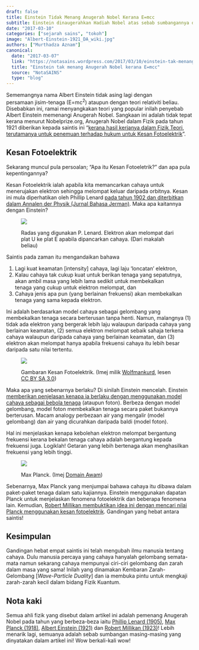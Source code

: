 ```yaml
---
draft: false
title: Einstein Tidak Menang Anugerah Nobel Kerana E=mcc
subtitle: Einstein dinaugerahkan Hadiah Nobel atas sebab sumbangannya dalam kesan fotoelektrik.
date: "2017-03-10"
categories: ["sejarah sains", "tokoh"]
image: "Albert-Einstein-1921_DA_wiki.jpg"
authors: ["Murthadza Aznam"]
canonical:
  date: "2017-03-07"
  link: "https://notasains.wordpress.com/2017/03/10/einstein-tak-menang-anugerah-nobel-kerana-emcc/"
  title: "Einstein tak menang Anugerah Nobel kerana E=mcc"
  source: "NotaSAINS"
  type: "blog"
---
```


Sememangnya nama Albert Einstein tidak asing lagi dengan persamaan jisim-tenaga (E=mc<sup>2</sup>) ataupun dengan teori relativiti beliau. Disebabkan ini, ramai menyangkakan teori yang popular inilah penyebab Albert Einstein memenangi Anugerah Nobel. Sangkaan ini adalah tidak tepat kerana menurut Nobelprize.org, Anugerah Nobel dalam Fizik pada tahun 1921 diberikan kepada saintis ini "[kerana hasil kerjanya dalam Fizik Teori, terutamanya untuk penemuan terhadap hukum untuk Kesan Fotoelektrik](http://www.nobelprize.org/nobel_prizes/physics/laureates/1921/)".

## Kesan Fotoelektrik

Sekarang muncul pula persoalan; "Apa itu Kesan Fotoeletrik?" dan apa pula kepentingannya?

Kesan Fotoelektrik ialah apabila kita memancarkan cahaya untuk menerujakan elektron sehingga melompat keluar daripada orbitnya. Kesan ini mula diperhatikan oleh Phillip Lenard [pada tahun 1902 dan diterbitkan dalam Annalen der Physik (Jurnal Bahasa Jerman)](http://spiff.rit.edu/classes/phys314/lectures/photoe/photoe.html). Maka apa kaitannya dengan Einstein?

<figure>

![](radas-fotoelektrik-lenard-1902.gif)

<figcaption>
Radas yang digunakan P. Lenard. Elektron akan melompat dari plat U ke plat E apabila dipancarkan cahaya. (Dari makalah beliau)
</figcaption>

</figure>

Saintis pada zaman itu mengandaikan bahawa

1. Lagi kuat keamatan [intensity] cahaya, lagi laju 'loncatan' elektron,
2. Kalau cahaya tak cukup kuat untuk berikan tenaga yang sepatutnya, akan ambil masa yang lebih lama sedikit untuk membekalkan tenaga yang cukup untuk elektron melompat, dan
3. Cahaya jenis apa pun (yang berlainan frekuensi) akan membekalkan tenaga yang sama kepada elektron.

Ini adalah berdasarkan model cahaya sebagai gelombang yang membekalkan tenaga secara berterusan tanpa henti. Namun, malangnya (1) tidak ada elektron yang bergerak lebih laju walaupun daripada cahaya yang berlainan keamatan, (2) semua elektron melompat sebaik sahaja terkena cahaya walaupun daripada cahaya yang berlainan keamatan, dan (3) elektron akan melompat hanya apabila frekuensi cahaya itu lebih besar daripada satu nilai tertentu.

<figure>

![](kesan-fotoelektrik_CCBYSA3.0_wiki-Wolfmankurd.png)

<figcaption>

Gambaran Kesan Fotoelektrik. (Imej milik [Wolfmankurd](https://commons.wikimedia.org/wiki/File:Photoelectric_effect.svg), lesen [CC BY SA 3.0](https://creativecommons.org/licenses/by-sa/3.0/deed.en))

</figcaption>
</figure>

Maka apa yang sebenarnya berlaku? Di sinilah Einstein mencelah. Einstein [memberikan penjelasan kenapa ia berlaku dengan menggunakan model cahaya sebagai bebola tenaga](https://en.wikisource.org/wiki/On_a_Heuristic_Point_of_View_about_the_Creation_and_Conversion_of_Light) (ataupun foton). Berbeza dengan model gelombang, model foton membekalkan tenaga secara paket bukannya berterusan. Macam analogy perbezaan air yang mengalir (model gelombang) dan air yang dicurahkan daripada baldi (model foton).

Hal ini menjelaskan kenapa kebolehan elektron melompat bergantung frekuensi kerana bekalan tenaga cahaya adalah bergantung kepada frekuensi juga. Logiklah! Getaran yang lebih bertenaga akan menghasilkan frekuensi yang lebih tinggi.

<figure>

![](Max-Planck-1933_DA_wiki.jpg)

<figcaption>

Max Planck. (Imej [Domain Awam](https://commons.wikimedia.org/wiki/File:Max_Planck_1933.jpg))

</figcaption>
</figure>

Sebenarnya, Max Planck yang menjumpai bahawa cahaya itu dibawa dalam paket-paket tenaga dalam satu kajiannya. Einstein menggunakan dapatan Planck untuk menjelaskan fenomena fotoelektrik dan beberapa fenomena lain. Kemudian, [Robert Millikan membuktikan idea ini dengan mencari nilai Planck menggunakan kesan fotoelektrik](http://physics.aps.org/story/v3/st23). Gandingan yang hebat antara saintis!

## Kesimpulan

Gandingan hebat empat saintis ini telah mengubah ilmu manusia tentang cahaya. Dulu manusia percaya yang cahaya hanyalah gelombang semata-mata namun sekarang cahaya mempunyai ciri-ciri gelombang dan zarah dalam masa yang sama! Inilah yang dinamakan Kembaran Zarah-Gelombang [_Wave-Particle Duality_] dan ia membuka pintu untuk mengkaji zarah-zarah kecil dalam bidang Fizik Kuantum.

## Nota kaki

Semua ahli fizik yang disebut dalam artikel ini adalah pemenang Anugerah Nobel pada tahun yang berbeza-beza iaitu [Phillip Lenard (1905)](http://www.nobelprize.org/nobel_prizes/physics/laureates/1905/), [Max Planck (1918)](https://www.nobelprize.org/prizes/physics/1918/summary/), [Albert Einstein (1921)](http://www.nobelprize.org/nobel_prizes/physics/laureates/1921/) dan [Robert Millikan (1923)](http://www.nobelprize.org/nobel_prizes/physics/laureates/1923/)! Lebih menarik lagi, semuanya adalah sebab sumbangan masing-masing yang dinyatakan dalam artikel ini! Wow berkali-kali wow!
